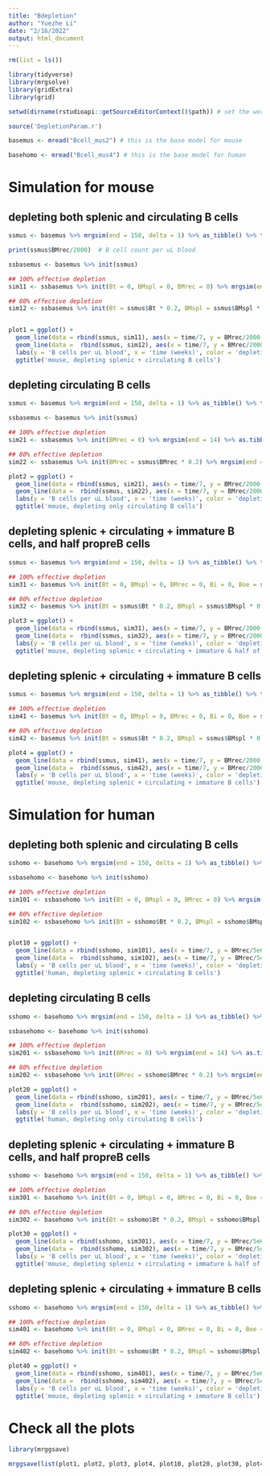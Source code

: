 ```yaml
---
title: "Bdepletion"
author: "Yuezhe Li"
date: "2/16/2022"
output: html_document
---
```


```r
rm(list = ls())

library(tidyverse)
library(mrgsolve)
library(gridExtra)
library(grid)

setwd(dirname(rstudioapi::getSourceEditorContext()$path)) # set the working directory at the folder that contains the script

source('DepletionParam.r')

basemus <- mread("Bcell_mus2") # this is the base model for mouse

basehomo <- mread("Bcell_mus4") # this is the base model for human
```
# Simulation for mouse

## depleting both splenic and circulating B cells

```r
ssmus <- basemus %>% mrgsim(end = 150, delta = 1) %>% as_tibble() %>% tail(n = 1) %>% mutate(time = -1)

print(ssmus$BMrec/2000)  # B cell count per uL blood

ssbasemus <- basemus %>% init(ssmus)

## 100% effective depletion
sim11 <- ssbasemus %>% init(Bt = 0, BMspl = 0, BMrec = 0) %>% mrgsim(end = 140) %>% as.tibble()

## 80% effective depletion
sim12 <- ssbasemus %>% init(Bt = ssmus$Bt * 0.2, BMspl = ssmus$BMspl * 0.2, BMrec = ssmus$BMrec * 0.2) %>% mrgsim(end = 140) %>% as.tibble()


plot1 = ggplot() + 
  geom_line(data = rbind(ssmus, sim11), aes(x = time/7, y = BMrec/2000, color = '100%')) + 
  geom_line(data =  rbind(ssmus, sim12), aes(x = time/7, y = BMrec/2000, color = '80%')) + 
  labs(y = 'B cells per uL blood', x = 'time (weeks)', color = 'depletion percentage') + theme_bw() + 
  ggtitle('mouse, depleting splenic + circulating B cells')

```


## depleting circulating B cells

```r
ssmus <- basemus %>% mrgsim(end = 150, delta = 1) %>% as_tibble() %>% tail(n = 1) %>% mutate(time = -1)

ssbasemus <- basemus %>% init(ssmus)

## 100% effective depletion
sim21 <- ssbasemus %>% init(BMrec = 0) %>% mrgsim(end = 14) %>% as.tibble()

## 80% effective depletion
sim22 <- ssbasemus %>% init(BMrec = ssmus$BMrec * 0.2) %>% mrgsim(end = 14) %>% as.tibble()

plot2 = ggplot() + 
  geom_line(data = rbind(ssmus, sim21), aes(x = time/7, y = BMrec/2000, color = '100%')) + 
  geom_line(data =  rbind(ssmus, sim22), aes(x = time/7, y = BMrec/2000, color = '80%')) + 
  labs(y = 'B cells per uL blood', x = 'time (weeks)', color = 'depletion percentage') + theme_bw() + 
  ggtitle('mouse, depleting only circulating B cells')

```

## depleting splenic + circulating + immature B cells, and half propreB cells

```r
ssmus <- basemus %>% mrgsim(end = 150, delta = 1) %>% as_tibble() %>% tail(n = 1) %>% mutate(time = -1)

## 100% effective depletion
sim31 <- basemus %>% init(Bt = 0, BMspl = 0, BMrec = 0, Bi = 0, Boe = ssmus$Boe * 0.5) %>% mrgsim(end = 140) %>% as.tibble()

## 80% effective depletion
sim32 <- basemus %>% init(Bt = ssmus$Bt * 0.2, BMspl = ssmus$BMspl * 0.2, BMrec = ssmus$BMrec * 0.2, Bi = ssmus$Bi * 0.2, Boe = ssmus$Boe * 0.5) %>% mrgsim(end = 140) %>% as.tibble()

plot3 = ggplot() + 
  geom_line(data = rbind(ssmus, sim31), aes(x = time/7, y = BMrec/2000, color = '100%')) + 
  geom_line(data =  rbind(ssmus, sim32), aes(x = time/7, y = BMrec/2000, color = '80%')) + 
  labs(y = 'B cells per uL blood', x = 'time (weeks)', color = 'depletion percentage') + theme_bw() + 
  ggtitle('mouse, depleting splenic + circulating + immature & half of propre B cells')

```

## depleting splenic + circulating + immature B cells

```r
ssmus <- basemus %>% mrgsim(end = 150, delta = 1) %>% as_tibble() %>% tail(n = 1) %>% mutate(time = -1)

## 100% effective depletion
sim41 <- basemus %>% init(Bt = 0, BMspl = 0, BMrec = 0, Bi = 0, Boe = ssmus$Boe * 0.5) %>% mrgsim(end = 140) %>% as.tibble()

## 80% effective depletion
sim42 <- basemus %>% init(Bt = ssmus$Bt * 0.2, BMspl = ssmus$BMspl * 0.2, BMrec = ssmus$BMrec * 0.2, Bi = ssmus$Bi * 0.2, Boe = ssmus$Boe * 0.5) %>% mrgsim(end = 140) %>% as.tibble()

plot4 = ggplot() + 
  geom_line(data = rbind(ssmus, sim41), aes(x = time/7, y = BMrec/2000, color = '100%')) + 
  geom_line(data =  rbind(ssmus, sim42), aes(x = time/7, y = BMrec/2000, color = '80%')) + 
  labs(y = 'B cells per uL blood', x = 'time (weeks)', color = 'depletion percentage') + theme_bw() + 
  ggtitle('mouse, depleting splenic + circulating + immature B cells')

```

# Simulation for human

## depleting both splenic and circulating B cells

```r
sshomo <- basehomo %>% mrgsim(end = 150, delta = 1) %>% as_tibble() %>% tail(n = 1) %>% mutate(time = -1)

ssbasehomo <- basehomo %>% init(sshomo)

## 100% effective depletion
sim101 <- ssbasehomo %>% init(Bt = 0, BMspl = 0, BMrec = 0) %>% mrgsim(end = 140) %>% as.tibble()

## 80% effective depletion
sim102 <- ssbasehomo %>% init(Bt = sshomo$Bt * 0.2, BMspl = sshomo$BMspl * 0.2, BMrec = sshomo$BMrec * 0.2) %>% mrgsim(end = 140) %>% as.tibble()


plot10 = ggplot() + 
  geom_line(data = rbind(sshomo, sim101), aes(x = time/7, y = BMrec/5e6, color = '100%')) + 
  geom_line(data =  rbind(sshomo, sim102), aes(x = time/7, y = BMrec/5e6, color = '80%')) + 
  labs(y = 'B cells per uL blood', x = 'time (weeks)', color = 'depletion percentage') + theme_bw() + 
  ggtitle('human, depleting splenic + circulating B cells')

```
## depleting circulating B cells

```r
sshomo <- basehomo %>% mrgsim(end = 150, delta = 1) %>% as_tibble() %>% tail(n = 1) %>% mutate(time = -1)

ssbasehomo <- basehomo %>% init(sshomo)

## 100% effective depletion
sim201 <- ssbasehomo %>% init(BMrec = 0) %>% mrgsim(end = 14) %>% as.tibble()

## 80% effective depletion
sim202 <- ssbasehomo %>% init(BMrec = sshomo$BMrec * 0.2) %>% mrgsim(end = 14) %>% as.tibble()

plot20 = ggplot() + 
  geom_line(data = rbind(sshomo, sim201), aes(x = time/7, y = BMrec/5e6, color = '100%')) + 
  geom_line(data =  rbind(sshomo, sim202), aes(x = time/7, y = BMrec/5e6, color = '80%')) + 
  labs(y = 'B cells per uL blood', x = 'time (weeks)', color = 'depletion percentage') + theme_bw() + 
  ggtitle('human, depleting only circulating B cells')

```

## depleting splenic + circulating + immature B cells, and half propreB cells

```r
sshomo <- basehomo %>% mrgsim(end = 150, delta = 1) %>% as_tibble() %>% tail(n = 1) %>% mutate(time = -1)

## 100% effective depletion
sim301 <- basehomo %>% init(Bt = 0, BMspl = 0, BMrec = 0, Bi = 0, Boe = sshomo$Boe * 0.5) %>% mrgsim(end = 140) %>% as.tibble()

## 80% effective depletion
sim302 <- basehomo %>% init(Bt = sshomo$Bt * 0.2, BMspl = sshomo$BMspl * 0.2, BMrec = sshomo$BMrec * 0.2, Bi = sshomo$Bi * 0.2, Boe = sshomo$Boe * 0.5) %>% mrgsim(end = 140) %>% as.tibble()

plot30 = ggplot() + 
  geom_line(data = rbind(sshomo, sim301), aes(x = time/7, y = BMrec/5e6, color = '100%')) + 
  geom_line(data =  rbind(sshomo, sim302), aes(x = time/7, y = BMrec/5e6, color = '80%')) + 
  labs(y = 'B cells per uL blood', x = 'time (weeks)', color = 'depletion percentage') + theme_bw() + 
  ggtitle('mouse, depleting splenic + circulating + immature & half of propre B cells')
```

## depleting splenic + circulating + immature B cells

```r
sshomo <- basehomo %>% mrgsim(end = 150, delta = 1) %>% as_tibble() %>% tail(n = 1) %>% mutate(time = -1)

## 100% effective depletion
sim401 <- basehomo %>% init(Bt = 0, BMspl = 0, BMrec = 0, Bi = 0, Boe = sshomo$Boe) %>% mrgsim(end = 140) %>% as.tibble()

## 80% effective depletion
sim402 <- basehomo %>% init(Bt = sshomo$Bt * 0.2, BMspl = sshomo$BMspl * 0.2, BMrec = sshomo$BMrec * 0.2, Bi = sshomo$Bi * 0.2, Boe = sshomo$Boe) %>% mrgsim(end = 140) %>% as.tibble()

plot40 = ggplot() + 
  geom_line(data = rbind(sshomo, sim401), aes(x = time/7, y = BMrec/5e6, color = '100%')) + 
  geom_line(data =  rbind(sshomo, sim402), aes(x = time/7, y = BMrec/5e6, color = '80%')) + 
  labs(y = 'B cells per uL blood', x = 'time (weeks)', color = 'depletion percentage') + theme_bw() + 
  ggtitle('mouse, depleting splenic + circulating + immature B cells')
```
# Check all the plots

```r
library(mrggsave)

mrggsave(list(plot1, plot2, plot3, plot4, plot10, plot20, plot30, plot40), dir = "../Bcell", width = 7, height = 3, script = 'Bdepletion.Rmd')
```
